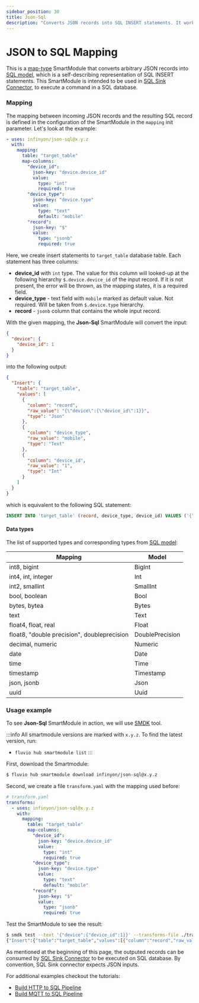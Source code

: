 ```yaml
---
sidebar_position: 30
title: Json-Sql
description: "Converts JSON records into SQL INSERT statements. It works in tandem with the SQL sink connector."
---
```


# JSON to SQL Mapping

This is a [map-type] SmartModule that converts arbitrary JSON records into [SQL model], which is a self-describing representation of SQL INSERT statements. This SmartModule is intended to be used in [SQL Sink Connector][sql-sink-connector], to execute a command in a SQL database.

### Mapping
The mapping between incoming JSON records and the resulting SQL record is defined in the configuration of the SmartModule in the `mapping` init parameter. Let's look at the example:

```yaml
- uses: infinyon/json-sql@x.y.z
  with:
    mapping:
      table: "target_table"
      map-columns:
        "device_id":
          json-key: "device.device_id"
          value:
            type: "int"
            required: true
        "device_type":
          json-key: "device.type"
          value:
            type: "text"
            default: "mobile"
        "record":
          json-key: "$"
          value:
            type: "jsonb"
            required: true
```

Here, we create insert statements to `target_table` database table. Each statement has three columns:
* **device_id** with `int` type.  The value for this column will looked-up at the following hierarchy `$.device.device_id` of the input record. If it is not present, the error will be thrown, as the mapping states, it is a required field.
* **device_type** - text field with `mobile` marked as default value. Not required. Will be taken from `$.device.type` hierarchy. 
* **record** - `jsonb` column that contains the whole input record.


With the given mapping, the **Json-Sql** SmartModule will convert the input:

```json
{
  "device": {
    "device_id": 1
  }
}
```

into the following output:

```json
{
  "Insert": {
    "table": "target_table",
    "values": [
      {
        "column": "record",
        "raw_value": "{\"device\":{\"device_id\":1}}",
        "type": "Json"
      },
      {
        "column": "device_type",
        "raw_value": "mobile",
        "type": "Text"
      },
      {
        "column": "device_id",
        "raw_value": "1",
        "type": "Int"
      }
    ]
  }
}
```

which is equivalent to the following SQL statement:

```sql
INSERT INTO 'target_table' (record, device_type, device_id) VALUES ('{"device":{"device_id":1}}', 'mobile', 1)
```

#### Data types
The list of supported types and corresponding types from [SQL model]:

| Mapping                                     | Model           |
|---------------------------------------------|-----------------|
| int8, bigint                                | BigInt          |
| int4, int, integer                          | Int             |
| int2, smallint                              | SmallInt        |
| bool, boolean                               | Bool            |
| bytes, bytea                                | Bytes           |
| text                                        | Text            |
| float4, float, real                         | Float           |
| float8, "double precision", doubleprecision | DoublePrecision |
| decimal, numeric                            | Numeric         |
| date                                        | Date            |
| time                                        | Time            |
| timestamp                                   | Timestamp       |
| json, jsonb                                 | Json            |
| uuid                                        | Uuid            |


### Usage example

To see **Json-Sql** SmartModule in action, we will use [SMDK] tool. 

:::info
All smartmodule versions are marked with `x.y.z`. To find the latest version, run:
*  `fluvio hub smartmodule list`
:::


First, download the Smartmodule:

```bash copy="fl"
$ fluvio hub smartmodule download infinyon/json-sql@x.y.z
```

Second, we create a file `transform.yaml` with the mapping used before:

```yaml
# transform.yaml
transforms:
  - uses: infinyon/json-sql@x.y.z
    with:
      mapping:
        table: "target_table"
        map-columns:
          "device_id":
            json-key: "device.device_id"
            value:
              type: "int"
              required: true
          "device_type":
            json-key: "device.type"
            value:
              type: "text"
              default: "mobile"
          "record":
            json-key: "$"
            value:
              type: "jsonb"
              required: true
```

Test the SmartModule to see the result:


```bash copy="fl"
$ smdk test --text '{"device":{"device_id":1}}' --transforms-file ./transform.yaml
{"Insert":{"table":"target_table","values":[{"column":"record","raw_value":"{\"device\":{\"device_id\":1}}","type":"Json"},{"column":"type","raw_value":"mobile","type":"Text"},{"column":"device_id","raw_value":"1","type":"Int"}]}}
```

As mentioned at the beginning of this page, the outputed records can be consumed by [SQL Sink Connector][sql-sink-connector] to be executed on SQL database. By convention, SQL Sink connector expects JSON inputs.

For additional examples checkout the tutorials:
* [Build HTTP to SQL Pipeline]
* [Build MQTT to SQL Pipeline]


[map-type]: /docs/latest/connectors/smartmodules/features/operators/map
[SMDK]: smartmodules/smdk.mdx
[SQL model]: https://github.com/infinyon/fluvio-connectors/blob/main/rust-connectors/models/fluvio-model-sql
[sql-sink-connector]: /docs/latest/connectors/sql-sink-connector
[Hub]: /docs/latest/hub/overview
[Build HTTP to SQL Pipeline]: /docs/latest/fluvio/tutorials/http-to-sql
[Build MQTT to SQL Pipeline]: /docs/latest/fluvio/tutorials/mqtt-to-sql